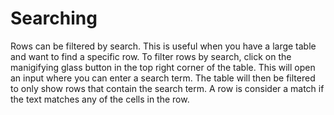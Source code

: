 # Searching

Rows can be filtered by search. This is useful when you have a large table and want to find a specific row. To filter rows by search, click on the manigifying glass button in the top right corner of the table. This will open an input where you can enter a search term. The table will then be filtered to only show rows that contain the search term. A row is consider a match if the text matches any of the cells in the row.

